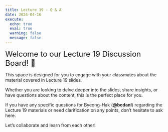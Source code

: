 ```yaml
---
title: Lecture 19 - Q & A
date: 2024-04-16
execute: 
  echo: true
  eval: true
  warning: false
  message: false
---
```


<font size = "5">Welcome to our Lecture 19 Discussion Board! 👋 </font>


This space is designed for you to engage with your classmates about the material covered in Lecture 19 slides.

Whether you are looking to delve deeper into the slides, share insights, or have questions about the content, this is the perfect place for you.

If you have any specific questions for Byeong-Hak (**@bcdanl**) regarding the Lecture 19 materials or need clarification on any points, don't hesitate to ask here. 

Let's collaborate and learn from each other!

